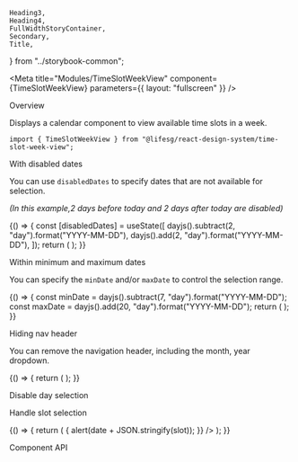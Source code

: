     Heading3,
    Heading4,
    FullWidthStoryContainer,
    Secondary,
    Title,
} from "../storybook-common";

<Meta
    title="Modules/TimeSlotWeekView"
    component={TimeSlotWeekView}
    parameters={{ layout: "fullscreen" }}
/>

<Title>TimeSlotWeekView</Title>

<Secondary>Overview</Secondary>

Displays a calendar component to view available time slots in a week.

```tsx
import { TimeSlotWeekView } from "@lifesg/react-design-system/time-slot-week-view";
```

<Canvas>
    <Story name="TimeSlotWeekView">
        <Wrapper>
            <TimeSlotWeekView slots={getSlots()} />
        </Wrapper>
    </Story>
</Canvas>

<Heading3>With disabled dates</Heading3>

You can use `disabledDates` to specify dates that are not available for selection.

_(In this example,2 days before today and 2 days after today are disabled)_

<Canvas>
    <Story name="With disabled dates">
        {() => {
            const [disabledDates] = useState([
                dayjs().subtract(2, "day").format("YYYY-MM-DD"),
                dayjs().add(2, "day").format("YYYY-MM-DD"),
            ]);
            return (
                <Wrapper>
                    <TimeSlotWeekView
                        slots={getSlots()}
                        disabledDates={disabledDates}
                    />
                </Wrapper>
            );
        }}
    </Story>
</Canvas>

<Heading3>Within minimum and maximum dates</Heading3>

You can specify the `minDate` and/or `maxDate` to control the selection range.

<Canvas>
    <Story name="Min and max dates">
        {() => {
            const minDate = dayjs().subtract(7, "day").format("YYYY-MM-DD");
            const maxDate = dayjs().add(20, "day").format("YYYY-MM-DD");
            return (
                <Wrapper>
                    <TimeSlotWeekView
                        slots={getSlots()}
                        minDate={minDate}
                        maxDate={maxDate}
                    />
                </Wrapper>
            );
        }}
    </Story>
</Canvas>

<Heading3>Hiding nav header</Heading3>

You can remove the navigation header, including the month, year dropdown.

<Canvas>
    <Story name="Hide nav header">
        {() => {
            return (
                <FullWidthStoryContainer>
                    <Wrapper>
                        <TimeSlotWeekView
                            slots={getSlotsMin()}
                            showNavigationHeader={false}
                        />
                    </Wrapper>
                </FullWidthStoryContainer>
            );
        }}
    </Story>
</Canvas>

<Heading3>Disable day selection</Heading3>

<Canvas>
    <Story name="Disable day selection">
        <FullWidthStoryContainer>
            <Wrapper>
                <TimeSlotWeekView slots={getSlots()} enableSelection={false} />
            </Wrapper>
        </FullWidthStoryContainer>
    </Story>
</Canvas>

<Heading3>Handle slot selection</Heading3>

<Canvas>
    <Story name="Slot selection">
        {() => {
            return (
                <FullWidthStoryContainer>
                    <Wrapper>
                        <TimeSlotWeekView
                            slots={getSlots()}
                            onSlotClick={(date, slot) => {
                                alert(date + JSON.stringify(slot));
                            }}
                        />
                    </Wrapper>
                </FullWidthStoryContainer>
            );
        }}
    </Story>
</Canvas>

<Secondary>Component API</Secondary>

<PropsTable />
